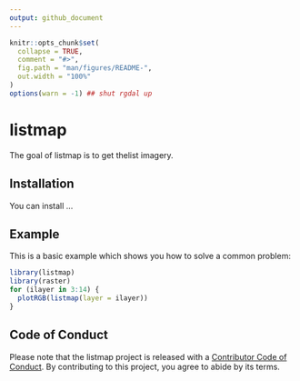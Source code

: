 ```yaml
---
output: github_document
---
```


<!-- README.md is generated from README.Rmd. Please edit that file -->

```r
knitr::opts_chunk$set(
  collapse = TRUE,
  comment = "#>",
  fig.path = "man/figures/README-",
  out.width = "100%"
)
options(warn = -1) ## shut rgdal up
```

# listmap

<!-- badges: start -->
<!-- badges: end -->

The goal of listmap is to get thelist imagery. 

## Installation

You can install ...


## Example

This is a basic example which shows you how to solve a common problem:

```r
library(listmap)
library(raster)
for (ilayer in 3:14) {
  plotRGB(listmap(layer = ilayer))
}
```


## Code of Conduct

Please note that the listmap project is released with a [Contributor Code of Conduct](https://contributor-covenant.org/version/2/0/CODE_OF_CONDUCT.html). By contributing to this project, you agree to abide by its terms.
